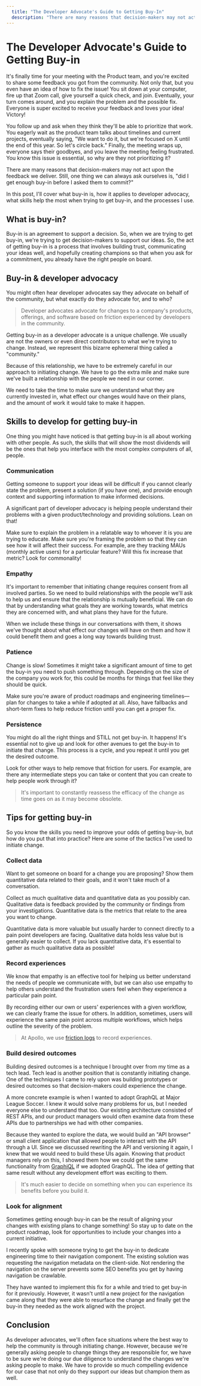 ```yaml
---
  title: "The Developer Advocate's Guide to Getting Buy-In"
  description: "There are many reasons that decision-makers may not act upon the feedback we deliver. Still, one thing we can always ask ourselves is, did I get enough buy-in before I asked them to commit? In this post, I'll cover what buy-in is, how it applies to developer advocacy, what skills help the most when trying to get buy-in, and the processes I use."
---
```


# The Developer Advocate's Guide to Getting Buy-in

It's finally time for your meeting with the Product team, and you're excited to share some feedback you got from the community. Not only that, but you even have an idea of how to fix the issue! You sit down at your computer, fire up that Zoom call, give yourself a quick check, and join. Eventually, your turn comes around, and you explain the problem and the possible fix. Everyone is super excited to receive your feedback and loves your idea! Victory!

You follow up and ask when they think they'll be able to prioritize that work. You eagerly wait as the product team talks about timelines and current projects, eventually saying, "We want to do it, but we're focused on X until the end of this year. So let's circle back." Finally, the meeting wraps up, everyone says their goodbyes, and you leave the meeting feeling frustrated. You know this issue is essential, so why are they not prioritizing it?

There are many reasons that decision-makers may not act upon the feedback we deliver. Still, one thing we can always ask ourselves is, "did I get enough buy-in before I asked them to commit?"

In this post, I'll cover what buy-in is, how it applies to developer advocacy, what skills help the most when trying to get buy-in, and the processes I use.

## What is buy-in?

Buy-in is an agreement to support a decision. So, when we are trying to get buy-in, we're trying to get decision-makers to support our ideas. So, the act of getting buy-in is a process that involves building trust, communicating your ideas well, and hopefully creating champions so that when you ask for a commitment, you already have the right people on board.

## Buy-in & developer advocacy

You might often hear developer advocates say they advocate on behalf of the community, but what exactly do they advocate for, and to who?

> Developer advocates advocate for changes to a company's products, offerings, and software based on friction experienced by developers in the community.

Getting buy-in as a developer advocate is a unique challenge. We usually are not the owners or even direct contributors to what we're trying to change. Instead, we represent this bizarre ephemeral thing called a "community."

Because of this relationship, we have to be extremely careful in our approach to initiating change. We have to go the extra mile and make sure we've built a relationship with the people we need in our corner.

We need to take the time to make sure we understand what they are currently invested in, what effect our changes would have on their plans, and the amount of work it would take to make it happen.

## Skills to develop for getting buy-in

One thing you might have noticed is that getting buy-in is all about working with other people. As such, the skills that will show the most dividends will be the ones that help you interface with the most complex computers of all, people.

### Communication

Getting someone to support your ideas will be difficult if you cannot clearly state the problem, present a solution (if you have one), and provide enough context and supporting information to make informed decisions.

A significant part of developer advocacy is helping people understand their problems with a given product/technology and providing solutions. Lean on that!

Make sure to explain the problem in a relatable way to whoever it is you are trying to educate. Make sure you're framing the problem so that they can see how it will affect their success. For example, are they tracking MAUs (monthly active users) for a particular feature? Will this fix increase that metric? Look for commonality!

### Empathy

It's important to remember that initiating change requires consent from all involved parties. So we need to build relationships with the people we'll ask to help us and ensure that the relationship is mutually beneficial. We can do that by understanding what goals they are working towards, what metrics they are concerned with, and what plans they have for the future.

When we include these things in our conversations with them, it shows we've thought about what effect our changes will have on them and how it could benefit them and goes a long way towards building trust.

### Patience

Change is slow! Sometimes it might take a significant amount of time to get the buy-in you need to push something through. Depending on the size of the company you work for, this could be months for things that feel like they should be quick.

Make sure you're aware of product roadmaps and engineering timelines—plan for changes to take a while if adopted at all. Also, have fallbacks and short-term fixes to help reduce friction until you can get a proper fix.

### Persistence

You might do all the right things and STILL not get buy-in. It happens! It's essential not to give up and look for other avenues to get the buy-in to initiate that change. This process is a cycle, and you repeat it until you get the desired outcome.

Look for other ways to help remove that friction for users. For example, are there any intermediate steps you can take or content that you can create to help people work through it?

> It's important to constantly reassess the efficacy of the change as time goes on as it may become obsolete.

## Tips for getting buy-in

So you know the skills you need to improve your odds of getting buy-in, but how do you put that into practice? Here are some of the tactics I've used to initiate change.

### Collect data

Want to get someone on board for a change you are proposing? Show them quantitative data related to their goals, and it won't take much of a conversation.

Collect as much qualitative data and quantitative data as you possibly can. Qualitative data is feedback provided by the community or findings from your investigations. Quantitative data is the metrics that relate to the area you want to change.

Quantitative data is more valuable but usually harder to connect directly to a pain point developers are facing. Qualitative data holds less value but is generally easier to collect. If you lack quantitative data, it's essential to gather as much qualitative data as possible!

### Record experiences

We know that empathy is an effective tool for helping us better understand the needs of people we communicate with, but we can also use empathy to help others understand the frustration users feel when they experience a particular pain point.

By recording either our own or users' experiences with a given workflow, we can clearly frame the issue for others. In addition, sometimes, users will experience the same pain point across multiple workflows, which helps outline the severity of the problem.

> At Apollo, we use [friction logs](https://www.apollographql.com/blog/community/devrel/dx-audits-a-framework-for-developer-advocacy/) to record experiences.

### Build desired outcomes

Building desired outcomes is a technique I brought over from my time as a tech lead. Tech lead is another position that is constantly initiating change. One of the techniques I came to rely upon was building prototypes or desired outcomes so that decision-makers could experience the change.

A more concrete example is when I wanted to adopt GraphQL at Major League Soccer. I knew it would solve many problems for us, but I needed everyone else to understand that too. Our existing architecture consisted of REST APIs, and our product managers would often examine data from these APIs due to partnerships we had with other companies.

Because they wanted to explore the data, we would build an "API browser" or small client application that allowed people to interact with the API through a UI. Since we discussed rewriting the API and versioning it again, I knew that we would need to build these UIs again. Knowing that product managers rely on this, I showed them how we could get the same functionality from [GraphiQL](https://graphiql-test.netlify.app/) if we adopted GraphQL. The idea of getting that same result without any development effort was exciting to them.

> It's much easier to decide on something when you can experience its benefits before you build it.

### Look for alignment

Sometimes getting enough buy-in can be the result of aligning your changes with existing plans to change something! So stay up to date on the product roadmap, look for opportunities to include your changes into a current initiative.

I recently spoke with someone trying to get the buy-in to dedicate engineering time to their navigation component. The existing solution was requesting the navigation metadata on the client-side. Not rendering the navigation on the server prevents some SEO benefits you get by having navigation be crawlable.

They have wanted to implement this fix for a while and tried to get buy-in for it previously. However, it wasn't until a new project for the navigation came along that they were able to resurface the change and finally get the buy-in they needed as the work aligned with the project.

## Conclusion

As developer advocates, we'll often face situations where the best way to help the community is through initiating change. However, because we're generally asking people to change things they are responsible for, we have to be sure we're doing our due diligence to understand the changes we're asking people to make. We have to provide so much compelling evidence for our case that not only do they support our ideas but champion them as well.
